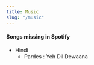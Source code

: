 ```yaml
---
title: Music
slug: "/music"
---
```



<SpotifyPlayer
  uri="spotify:user:31hfhbmozjsdpsahzcgdkl4qufvq:playlist:0cZruZxgUe1giS5Na8MoEd"
  size="large"
  theme="black"
  view="list"
/>

<SpotifyPlayer
  uri="spotify:user:31hfhbmozjsdpsahzcgdkl4qufvq:playlist:0sz2J5ZVROxMv3ZkVMTKuw"
  size="large"
  theme="black"
  view="list"
/>

<SpotifyPlayer
  uri="spotify:user:31hfhbmozjsdpsahzcgdkl4qufvq:playlist:005t0gNLC9Rqr55eo7kGvL"
  size="large"
  theme="black"
  view="list"
/>

#### Songs missing in Spotify

* Hindi 
  - Pardes : Yeh Dil Dewaana

